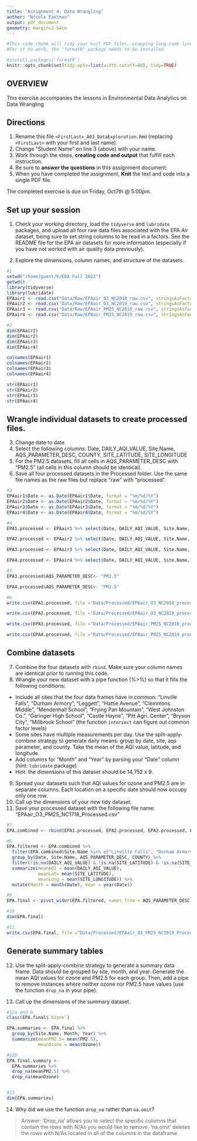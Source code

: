 ```yaml
---
title: "Assignment 4: Data Wrangling"
author: "Nicole Eastman"
output: pdf_document
geometry: margin=2.54cm
---
```


```r
#This code chunk will tidy your knit PDF files, wrapping long code lines
#For it to work, the "formatR" package needs to be installed

#install.packages('formatR')
knitr::opts_chunk$set(tidy.opts=list(width.cutoff=80), tidy=TRUE)
```

## OVERVIEW

This exercise accompanies the lessons in Environmental Data Analytics on Data Wrangling 

## Directions
1.  Rename this file `<FirstLast>_A03_DataExploration.Rmd` (replacing `<FirstLast>` with your first and last name).
2. Change "Student Name" on line 3 (above) with your name.
3. Work through the steps, **creating code and output** that fulfill each instruction.
4. Be sure to **answer the questions** in this assignment document.
5. When you have completed the assignment, **Knit** the text and code into a single PDF file.

The completed exercise is due on Friday, Oct7th @ 5:00pm.

## Set up your session 
1. Check your working directory, load the `tidyverse` and `lubridate` packages, and upload all four raw data files associated with the EPA Air dataset, being sure to set string columns to be read in a factors. See the README file for the EPA air datasets for more information (especially if you have not worked with air quality data previously). 

2. Explore the dimensions, column names, and structure of the datasets. 

```r
#1
setwd("/home/guest/R/EDA Fall 2022")
getwd()
library(tidyverse)
library(lubridate)
EPAair1 <- read.csv("Data/Raw/EPAair_O3_NC2018_raw.csv", stringsAsFactors = TRUE)
EPAair2 <- read.csv("Data/Raw/EPAair_O3_NC2019_raw.csv", stringsAsFactors= TRUE)
EPAair3 <- read.csv("Data/Raw/EPAair_PM25_NC2018_raw.csv", stringsAsFactors = TRUE)
EPAair4 <- read.csv("Data/Raw/EPAair_PM25_NC2019_raw.csv", stringsAsFactors = TRUE)

#2
dim(EPAair1)
dim(EPAair2)
dim(EPAair3)
dim(EPAair4)

colnames(EPAair1)
colnames(EPAair2)
colnames(EPAair3)
colnames(EPAair4)

str(EPAair1)
str(EPAair2)
str(EPAair3)
str(EPAair4)

```

## Wrangle individual datasets to create processed files.
3. Change date to date
4. Select the following columns: Date, DAILY_AQI_VALUE, Site.Name, AQS_PARAMETER_DESC, COUNTY, SITE_LATITUDE, SITE_LONGITUDE
5. For the PM2.5 datasets, fill all cells in AQS_PARAMETER_DESC with "PM2.5" (all cells in this column should be identical).
6. Save all four processed datasets in the Processed folder. Use the same file names as the raw files but replace "raw" with "processed".

```r
#3
EPAair1$Date <- as.Date(EPAair1$Date, format = "%m/%d/%Y")
EPAair2$Date <- as.Date(EPAair2$Date, format = "%m/%d/%Y")
EPAair3$Date <- as.Date(EPAair3$Date, format = "%m/%d/%Y")
EPAair4$Date <- as.Date(EPAair4$Date, format = "%m/%d/%Y")

#4
EPA1.processed <- EPAair1 %>% select(Date, DAILY_AQI_VALUE, Site.Name, AQS_PARAMETER_DESC, COUNTY, SITE_LATITUDE, SITE_LONGITUDE)

EPA2.processed <- EPAair2 %>% select(Date, DAILY_AQI_VALUE, Site.Name, AQS_PARAMETER_DESC, COUNTY, SITE_LATITUDE, SITE_LONGITUDE)

EPA3.processed <- EPAair3 %>% select(Date, DAILY_AQI_VALUE, Site.Name, AQS_PARAMETER_DESC, COUNTY, SITE_LATITUDE, SITE_LONGITUDE)

EPA4.processed <- EPAair4 %>% select(Date, DAILY_AQI_VALUE, Site.Name, AQS_PARAMETER_DESC, COUNTY, SITE_LATITUDE, SITE_LONGITUDE)

#5
EPA3.processed$AQS_PARAMETER_DESC<- "PM2.5"

EPA4.processed$AQS_PARAMETER_DESC<- "PM2.5"

#6
write.csv(EPA1.processed, file ="Data/Processed/EPAair_O3_NC2018_processed.csv", row.names= FALSE)

write.csv(EPA2.processed, file ="Data/Processed/EPAair_O3_NC2019_processed.csv", row.names= FALSE)

write.csv(EPA3.processed, file ="Data/Processed/EPAair_PM25_NC2018_processed.csv", row.names= FALSE)

write.csv(EPA4.processed, file ="Data/Processed/EPAair_PM25_NC2019_processed.csv", row.names= FALSE)

```


## Combine datasets
7. Combine the four datasets with `rbind`. Make sure your column names are identical prior to running this code. 
8. Wrangle your new dataset with a pipe function (%>%) so that it fills the following conditions: 

* Include all sites that the four data frames have in common: "Linville Falls", "Durham Armory", "Leggett", "Hattie Avenue", "Clemmons Middle", "Mendenhall School", "Frying Pan Mountain", "West Johnston Co.", "Garinger High School", "Castle Hayne", "Pitt Agri. Center", "Bryson City", "Millbrook School" (the function `intersect` can figure out common factor levels)
* Some sites have multiple measurements per day. Use the split-apply-combine strategy to generate daily means: group by date, site, aqs parameter, and county. Take the mean of the AQI value, latitude, and longitude.
* Add columns for "Month" and "Year" by parsing your "Date" column (hint: `lubridate` package)
* Hint: the dimensions of this dataset should be 14,752 x 9.

9. Spread your datasets such that AQI values for ozone and PM2.5 are in separate columns. Each location on a specific date should now occupy only one row.
10. Call up the dimensions of your new tidy dataset.
11. Save your processed dataset with the following file name: "EPAair_O3_PM25_NC1718_Processed.csv"

```r
#7
EPA.combined <- rbind(EPA1.processed, EPA2.processed, EPA3.processed, EPA4.processed)

#8
EPA.filtered <- EPA.combined %>%
  filter(EPA.combined$Site.Name %in% c("Linville Falls", "Durham Armory", "Leggett", "Hattie Avenue", "Clemmons Middle", "Mendenhall School", "Frying Pan Mountain", "West Johnston Co.", "Garinger High School", "Castle Hayne", "Pitt Agri. Center", "Bryson City", "Millbrook School")) %>%
  group_by(Date, Site.Name, AQS_PARAMETER_DESC, COUNTY) %>%
  filter(!is.na(DAILY_AQI_VALUE) & !is.na(SITE_LATITUDE) & !is.na(SITE_LONGITUDE)) %>%
  summarize(meanAQI = mean(DAILY_AQI_VALUE),
            meanLat= mean(SITE_LATITUDE),
            meanLong = mean(SITE_LONGITUDE)) %>%
  mutate(Month = month(Date), Year = year(Date)) 

#9
EPA.final <- pivot_wider(EPA.filtered, names_from = AQS_PARAMETER_DESC, values_from = meanAQI)

#10
dim(EPA.final)

#11
write.csv(EPA.final, file ="Data/Processed/EPAair_O3_PM25_NC1819_Processed.csv", row.names= FALSE)

```


## Generate summary tables
12. Use the split-apply-combine strategy to generate a summary data frame. Data should be grouped by site, month, and year. Generate the mean AQI values for ozone and PM2.5 for each group. Then, add a pipe to remove instances where neither ozone nor PM2.5 have values (use the function `drop_na` in your pipe). 

13. Call up the dimensions of the summary dataset.

```r
#12a and b
class(EPA.final$`Ozone`)

EPA.summaries <- EPA.final %>%
  group_by(Site.Name, Month, Year) %>%
  summarize(meanPM2.5= mean(PM2.5),
            meanOzone = mean(Ozone))

#12b
EPA.final.summary <- 
  EPA.summaries %>%
  drop_na(meanPM2.5) %>%
  drop_na(meanOzone)


#13
dim(EPA.summaries)

```

14. Why did we use the function `drop_na` rather than `na.omit`?

> Answer: 'Drop_na' allows you to select the specific columns that contain the rows with N/As you would like to remove. 'na.omit' deletes the rows with N/As located in all of the columns in the dataframe.
